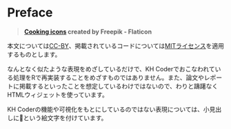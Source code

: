 # Preface {.unnumbered}

> **[Cooking icons](https://www.flaticon.com/free-icons/cooking) created by Freepik - Flaticon**

本文については[CC-BY](https://creativecommons.org/licenses/by/4.0/)、掲載されているコードについては[MITライセンス](https://github.com/paithiov909/textvis-recipes/blob/main/LICENSE.md)を適用するものとします。

なんとなく似たような表現をめざしているだけで、KH Coderでおこなわれている処理をRで再実装することをめざすものではありません。また、論文やレポートに掲載するといったことを想定しているわけではないので、わりと躊躇なくHTMLウィジェットを使っています。

KH Coderの機能や可視化をもとにしているのではない表現については、小見出しに🍳という絵文字を付けています。
